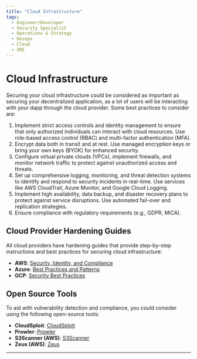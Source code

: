 ```yaml
---
title: "Cloud Infrastructure"
tags:
  - Engineer/Developer
  - Security Specialist
  - Operations & Strategy
  - Devops
  - Cloud
  - SRE
---
```



<TagProvider>
<TagFilter />

# Cloud Infrastructure

<TagList tags={frontmatter.tags} />
<AttributionList contributors={frontmatter.contributors} />

Securing your cloud infrastructure could be considered as important as securing your decentralized application, as a lot
of users will be interacting with your dapp through the cloud provider. Some best practices to consider are:

1. Implement strict access controls and identity management to ensure that only authorized individuals can interact with
cloud resources. Use role-based access control (RBAC) and multi-factor authentication (MFA).
2. Encrypt data both in transit and at rest. Use managed encryption keys or bring your own keys (BYOK) for enhanced
security.
3. Configure virtual private clouds (VPCs), implement firewalls, and monitor network traffic to protect against
unauthorized access and threats.
4. Set up comprehensive logging, monitoring, and threat detection systems to identify and respond to security incidents
in real-time. Use services like AWS CloudTrail, Azure Monitor, and Google Cloud Logging.
5. Implement high availability, data backup, and disaster recovery plans to protect against service disruptions. Use
automated fail-over and replication strategies.
6. Ensure compliance with regulatory requirements (e.g., GDPR, MiCA).

## Cloud Provider Hardening Guides

All cloud providers have hardening guides that provide step-by-step instructions and best practices for securing cloud
infrastructure:

- **AWS**: [Security, Identity, and Compliance](https://aws.amazon.com/architecture/security-identity-compliance/)
- **Azure**:
[Best Practices and Patterns](https://learn.microsoft.com/en-us/azure/security/fundamentals/best-practices-and-patterns)
- **GCP**: [Security Best Practices](https://cloud.google.com/security/best-practices)

## Open Source Tools

To aid with vulnerability detection and compliance, you could consider using the following open-source tools:

- **CloudSploit**: [CloudSploit](https://github.com/aquasecurity/cloudsploit)
- **Prowler**: [Prowler](https://github.com/prowler-cloud/prowler)
- **S3Scanner (AWS)**: [S3Scanner](https://github.com/sa7mon/S3Scanner)
- **Zeus (AWS)**: [Zeus](https://github.com/DenizParlak/Zeus)

---

</TagProvider>
<ContributeFooter />
